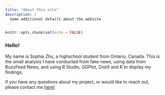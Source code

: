 ```yaml
---
title: "About this site"
description: |
  Some additional details about the website
---
```


```r
knitr::opts_chunk$set(echo = FALSE)
```

### Hello!

My name is Sophia Zhu, a highschool student from Ontario, Canada. This is the small analysis I have conducted from fake news, using data from BuzzFeed News, and using R Studio, GGPlot, Distill and R to display my findings. 

If you have any questions about my project, or would like to reach out, please contact me [here!](mailto:iceyes123@gmail.com)